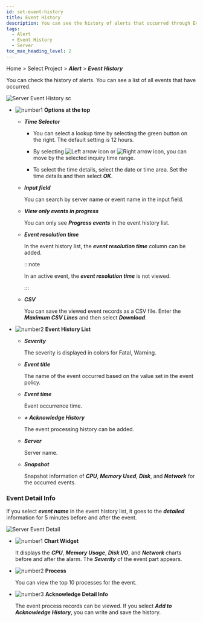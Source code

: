```yaml
---
id: set-event-history
title: Event History
description: You can see the history of alerts that occurred through Event History.
tags:
  - Alert
  - Event History
  - Server
toc_max_heading_level: 2
---
```


Home > Select Project > **_Alert_** > **_Event History_**

You can check the history of alerts. You can see a list of all events that have occurred. 

![Server Event History sc](/img/event-history-server.png)

-   ![number1](/img/number-01.png) **Options at the top**

    -   **_Time Selector_**

        -   You can select a lookup time by selecting the green button on the right. The default setting is 12 hours.

        -   By selecting ![Left arrow icon](/img/left-arrow.svg) or ![Right arrow icon](/img/right-arrow.svg), you can move by the selected inquiry time range.

        -   To select the time details, select the date or time area. Set the time details and then select **_OK_**.

    -   **_Input field_**  

        You can search by server name or event name in the input field.

    -   **_View only events in progress_**

        You can only see **_Progress events_** in the event history list.

    -   **_Event resolution time_**

        In the event history list, the **_event resolution time_** column can be added. 

        :::note

        In an active event, the **_event resolution time_** is not viewed.

        :::

    -   **_CSV_**

        You can save the viewed event records as a CSV file. Enter the **_Maximum CSV Lines_** and then select **_Download_**.

-   ![number2](/img/number-02.png) **Event History List**

    -   **_Severity_**

        The severity is displayed in colors for <span class='vslow'>Fatal</span>, <span class='slow'>Warning</span>.

    -   **_Event title_**  

        The name of the event occurred based on the value set in the event policy.

    -   **_Event time_**  

        Event occurrence time.

    -   **_+ Acknowledge History_**  

        The event processing history can be added.

    -   **_Server_**  

        Server name. 

    -   **_Snapshot_**  

        Snapshot information of **_CPU_**, **_Memory Used_**, **_Disk_**, and **_Network_** for the occurred events. 

### Event Detail Info

If you select **_event name_** in the event history list, it goes to the **_detailed_** information for 5 minutes before and after the event.

![Server Event Detail](/img/server-event-detail.png)

-   ![number1](/img/number-01.png) **Chart Widget**

    It displays the **_CPU_**, **_Memory Usage_**, **_Disk I/O_**, and **_Network_** charts before and after the alarm. The **_Severity_** of the event part appears.

-   ![number2](/img/number-02.png) **Process**

    You can view the top 10 processes for the event. 

-   ![number3](/img/number-03.png) **Acknowledge Detail Info**

    The event process records can be viewed. If you select **_Add to Acknowledge History_**, you can write and save the history.
